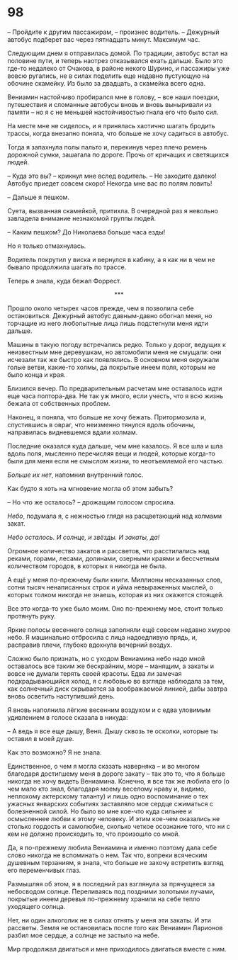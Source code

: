 # 98 {-}

– Пройдите к другим пассажирам, – произнес водитель. – Дежурный автобус подберет вас через пятнадцать минут. Максимум час.

Следующим днем я отправилась домой. По традиции, автобус встал на половине пути, и теперь наотрез отказывался ехать дальше. Было это где-то недалеко от Очакова, в районе некого Шурино, и пассажиры уже вовсю ругались, не в силах поделить еще недавно пустующую на обочине скамейку. Из было за двадцать, а скамейка всего одна.

Вениамин настойчиво пробирался мне в голову, – все наши поездки, путешествия и сломанные автобусы вновь и вновь выныривали из памяти – но я с не меньшей настойчивостью гнала его что было сил.

На месте мне не сиделось, и я принялась хаотично шагать бродить трассы, когда внезапно поняла, что больше не хочу садиться в автобус.

Тогда я запахнула полы пальто и, перекинув через плечо ремень дорожной сумки, зашагала по дороге. Прочь от кричащих и светящихся людей.

– Куда это вы? – крикнул мне вслед водитель. – Не заходите далеко! Автобус приедет совсем скоро! Некогда мне вас по полям ловить!

– Дальше я пешком.

Суета, вызванная скамейкой, притихла. В очередной раз я невольно завладела внимание незнакомой группы людей.

– Каким пешком? До Николаева больше часа езды!

Но я только отмахнулась.

Водитель покрутил у виска и вернулся в кабину, а я как ни в чем не бывало продолжила шагать по трассе.

Теперь я знала, куда бежал Форрест.

<div style="text-align: center;">***</div>

Прошло около четырех часов прежде, чем я позволила себе остановиться. Дежурный автобус давным-давно обогнал меня, но торчащие из него любопытные лица лишь подстегнули меня идти дальше.

Машины в такую погоду встречались редко. Только у дорог, ведущих к неизвестным мне деревушкам, но автомобили меня не смущали: они исчезали так же быстро как появлялись. В основном меня окружали голые ветви, какие-то холмы, да покрытые инеем поля, которым не было конца и края.

Близился вечер. По предварительным расчетам мне оставалось идти еще часа полтора-два. Не так уж много, если учесть, что я всю жизнь бежала от собственных проблем.

Наконец, я поняла, что больше не хочу бежать. Притормозила и, спустившись в овраг, что неизменно тянулся вдоль обочины, направилась видневшемся вдали холмам.

Последние оказался куда дальше, чем мне казалось. Я все шла и шла вдоль поля, мысленно перечисляя вещи и людей, которые когда-то были для меня если не смыслом жизни, то неотъемлемой его частью.

*Больше их нет*, напомнил внутренний голос.

Как будто я хоть на мгновение могла об этом забыть?

– Но что же осталось? – дрожащим голосом спросила.

*Небо*, подумала я, с нежностью глядя на расцветающий над холмами закат.

*Небо осталось. И солнце, и звёзды. И закаты, да!*

Огромное количество закатов и рассветов, что расстилались над реками, горами, лесами, долинами, озерными краями и бессчетным количеством городов, в которых я никогда не была.

А ещё у меня по-прежнему были книги. Миллионы несказанных слов, сотни тысяч ненаписанных строк и уйма невыраженных мыслей, о которых толком никогда не знаешь, которая из них окажется стоящей.

Все это когда-то уже было моим. Оно по-прежнему мое, стоит только протянуть руку.

Яркие полосы весеннего солнца заполняли ещё совсем недавно хмурое небо. Я машинально отбросила с лица надоедливую прядь, и, расправив плечи, глубоко вдохнула вечерний воздух.

Сложно было признать, но с уходом Вениамина небо надо мной оставалось все таким же бескрайним, море – манящим, а закаты и вовсе не думали терять своей красоты. Едва ли замечая подкрадывающийся холод, я с любовью во взгляде наблюдала за тем, как солнечный диск скрывается за воображаемой линией, дабы завтра вновь осветить наступивший день.

Я вновь наполнила лёгкие весенним воздухом и с едва уловимым удивлением в голосе сказала в никуда:

– А ведь я все еще дышу, Веня. Дышу сквозь те осколки, которые ты оставил в моей душе.

Как это возможно? Я не знала.

Единственное, о чем я могла сказать наверняка – и во многом благодаря достигшему меня в дороге закату – так это то, что я больше никогда не хочу видеть Вениамина. Конечно, я все так же любила его (о чем мало кто знал, благодаря моему веселому нраву и, видимо, неплохому актерскому таланту) и лишь одно воспоминание о тех ужасных январских событиях заставляло мое сердце сжиматься с болезненной силой. Но было во мне кое-что куда сильнее и осмысленнее любви к этому человеку. И этим кое-чем оказались не столько гордость и самолюбие, сколько четкое осознание того, что ни с кем не должно происходить то, что произошло со мной.

Да, я по-прежнему любила Вениамина и именно поэтому дала себе слово никогда не вспоминать о нем. Так что, вопреки всяческим душевным терзаниям, я знала, что больше не захочу встретить взгляд его переменчивых глаз.

Размышляя об этом, я в последний раз взглянула за прячущееся за небосводом солнце. Переливаясь под поздними золотыми лучами, покрытые инеем деревья по-прежнему хранили на себе тепло уходящего солнца.

Нет, ни один алкоголик не в силах отнять у меня эти закаты. И эти рассветы. Земля не остановилась после того как Вениамин Ларионов разбил мое сердце, а солнце не застыло на небе.

Мир продолжал двигаться и мне приходилось двигаться вместе с ним.
